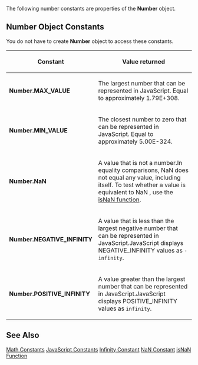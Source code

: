 The following number constants are properties of the '''Number''' object.


==Number Object Constants==
You do not have to create '''Number''' object to access these constants.

{| class='wikitable'
|-
! Constant
! Value returned
|-
| '''Number.MAX_VALUE'''
| The largest number that can be represented in JavaScript. Equal to approximately 1.79E+308.
|-
| '''Number.MIN_VALUE'''
| The closest number to zero that can be represented in JavaScript. Equal to approximately 5.00E-324.
|-
| '''Number.NaN'''
| A value that is not a number.In equality comparisons, NaN does not equal any value, including itself. To test whether a value is equivalent to NaN , use the [[javascript/isNaN|isNaN function]].
|-
| '''Number.NEGATIVE_INFINITY'''
| A value that is less than the largest negative number that can be represented in JavaScript.JavaScript displays NEGATIVE_INFINITY values as <code>-infinity</code>.
|-
| '''Number.POSITIVE_INFINITY'''
| A value greater than the largest number that can be represented in JavaScript.JavaScript displays POSITIVE_INFINITY values as <code>infinity</code>.
|}

==See Also==

              

              

              

              

              
[[javascript/Math/constants|Math Constants]]
[[javascript/constants|JavaScript Constants]]
[[javascript/Infinity|Infinity Constant]]
[[javascript/NaN|NaN Constant]]
[[javascript/isNaN|isNaN Function]]
